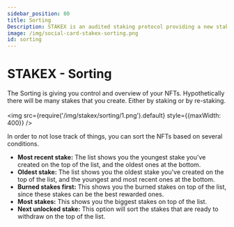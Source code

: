 ```yaml
---
sidebar_position: 80
title: Sorting
Description: STAKEX is an audited staking protocol providing a new staking methodology, powered by the DEGENX Ecosystem. It's a deployable protocol for projects based on EVM networks like Ethereum, Binance Smart Chain, Base, Arbitrum, Avalanche, and more
image: /img/social-card-stakex-sorting.png
id: sorting
---
```


# STAKEX - Sorting

The Sorting is giving you control and overview of your NFTs. Hypothetically there will be many stakes that you create. Either by staking or by re-staking. <br /><br /><img src={require('/img/stakex/sorting/1.png').default} style={{maxWidth: 400}} />

In order to not lose track of things, you can sort the NFTs based on several conditions.

- **Most recent stake:** The list shows you the youngest stake you've created on the top of the list, and the oldest ones at the bottom.
- **Oldest stake:** The list shows you the oldest stake you've created on the top of the list, and the youngest and most recent ones at the bottom.
- **Burned stakes first:** This shows you the burned stakes on top of the list, since these stakes can be the best rewarded ones.
- **Most stakes:** This shows you the biggest stakes on top of the list.
- **Next unlocked stake:** This option will sort the stakes that are ready to withdraw on the top of the list.

